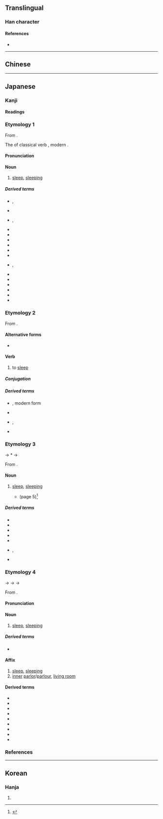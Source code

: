 {{also|寢}}
{{character info/new}}
==Translingual==

===Han character===
{{Han char|rn=40|rad=宀|as=10|sn=13|four=|canj=JLME|ids=⿱宀⿰丬𠬶}}

====References====
* {{Han ref|kx=0290.121|dkj=07278|dj=0574.160|hdz=20946.070|uh=5BDD|ud=23517}}

----

==Chinese==
{{zh-see|寢|sv}}

----

==Japanese==

===Kanji===
{{ja-kanji forms|寝|寢}}
{{ja-kanji|grade=c|rs=宀10|kyu=寢}}

====Readings====
{{ja-readings
|goon=しん
|kanon=しん
|kun=ね-る, ね-かす, みたまや-, や-める
}}

===Etymology 1===
{{ja-kanjitab|yomi=k|ね}}
From {{inh|ja|ojp|sort=ね|-}}.

The {{m|ja|連用形|tr=ren'yōkei||stem or continuative form}} of classical verb {{m|ja|寝|tr=nu|pos=see below}}, modern {{m|ja|寝る|tr=neru||to [[sleep]]}}.

====Pronunciation====
{{ja-pron|y=k|ね|acc=0|acc_ref=DJR}}

====Noun====
{{ja-noun|kyu=寢|ね}}

# [[sleep#Noun|sleep]], [[sleeping#Noun|sleeping]]
#: {{syn|ja|睡眠|tr1=suimin|眠り|tr2=nemuri}}

=====Derived terms=====
{{der-top4}}
* {{ja-r|寝かす|ねかす}}, {{ja-r|寝かせる|ねかせる}}
* {{ja-r|寝さす|ねさす}}
* {{ja-r|寝す|ねす}}, {{ja-r|寝せる|ねせる}}
* {{ja-r|塒|ねぐら|[[roost]]}}
* {{ja-r|寝相|ねぞう}}
* {{ja-r|寝%床|ね%どこ}}
* {{ja-r|寝%所|ね%どこ}}
* {{ja-r|寝%所|ね%どころ}}
* {{ja-r|寝坊|ねぼう}}
* {{ja-r|寝%技|ね%わざ|rom=-}}, {{ja-r|寝%業|ね%わざ}}
* {{ja-r|朝%寝|あさ%ね}}
* {{ja-r|転%寝|うたた%ね}}
* {{ja-r|転%寝|ごろ%ね}}
* {{ja-r|空%寝|そら%ね}}
* {{ja-r|早%寝|はや%ね}}
* {{ja-r|昼%寝|ひる%ね}}
{{der-bottom}}

===Etymology 2===
{{ja-kanjitab|yomi=k|ぬ}}

From {{inh|ja|ojp|-}}.

====Alternative forms====
* {{ja-l|寐}}

====Verb====
{{ja-verb|tr=intrans|type=shimo ni|kyu=寢|ぬ}}

# {{lb|ja|sort=ぬ|archaic}} to [[sleep]]

=====Conjugation=====
{{ja-conj-bungo||2d-n|sik=寝}}

=====Derived terms=====
{{top2}}
* {{ja-r|寝る|ねる}}, modern form
* {{ja-r|寝覚め|ねざめ}}
* {{ja-r|不寝の番|ねず の ばん}}, {{ja-r|不寝番|ねずばん}}
* {{ja-r|寝ぬ|いぬ}}
{{der-bottom}}

===Etymology 3===
{{ja-kanjitab|yomi=i|い}}
{{IPAfont|⟨i<sub>1</sub>⟩}} → *{{IPAchar|/ji/}} → {{IPAchar|/i/}}

From {{inh|ja|ojp|-}}.

====Noun====
{{ja-noun|kyu=寢|い}}

# {{lb|ja|obsolete}} [[sleep#Noun|sleep]], [[sleeping#Noun|sleeping]]
#* {{RQ:Taketori}} (page 5)<ref>{{cite-book|last=Horiuchi|first=Hideaki|coauthors=Ken Akiyama|title=[[w:Taketori Monogatari|Taketori Monogatari]], [[w:Ise Monogatari|Ise Monogatari]]|publisher=[[w:Iwanami Shoten Publishing|Iwanami Shoten]]|date=1997|location=Tōkyō|isbn=4-00-240017-4}}</ref>
#*: {{ja-usex|そのあたりの垣にも、家の門にも、をる人だにたはやすく見るまじき物を、夜るはやすき'''寝'''も寝ず、闇の夜に出て、穴をくじり、[[垣間見る|かひ間見]]、まどひあへり。|その あたり の かき に も、いへ の もん に も、をる ひと だに たはやすく みる まじき もの を、よる はやすき '''い''' も ねず、やみ の よ に いでて、あな を くじり、かひまみ、まどひあへり。|rom=Sono atari no kaki ni mo, ie no mon ni mo, oru hito dani tawayasuku miru majiki mono o, yoru{{sic}} hayasuki '''i''' mo nezu, yami no yo ni idete{{sic}}, ana o kujiri, kai{{sic}}mami, madoiaeri.}}

=====Derived terms=====
{{der-top3}}
* {{ja-r|寝%穢い|い%ぎたない}}
* {{ja-r|寝ぬ|いぬ}}
* {{ja-r|夢|ゆめ}}
* {{ja-r|安%寝|やさ%い}}
* {{ja-r|朝%寝|あさ%い}}
* {{ja-r|長%寝|なが%い|rom=-}}, {{ja-r|長%眠|なが%い}}
* {{ja-r|夜寝|よい}}
{{der-bottom}}

===Etymology 4===
{{ja-kanjitab|しん|yomi=o}}
{{IPAchar|/sim/}} → {{IPAchar|/simʉ/}} → {{IPAchar|/ɕimʉ/}} → {{IPAchar|/ɕiɴ/}}

From {{der|ja|ltc|sort=しん}|-}} {{ltc-l|寢}}.

====Pronunciation====
{{ja-pron|yomi=o|しん|acc=1|acc_ref=DJR,NHK}}

====Noun====
{{ja-noun|kyu=寢|しん}}

# [[sleep#Noun|sleep]], [[sleeping#Noun|sleeping]]

=====Derived terms=====
* {{ja-r|不寝番|ふしんばん}}

====Affix====
{{ja-pos|affix|kyu=寢|しん}}

# [[sleep]], [[sleeping]]
# [[inner]] [[parlor]]/[[parlour]], [[living room]]

====Derived terms====
{{der-top3}}
* {{ja-r|寝具|しんぐ}}
* {{ja-r|寝%室|しん%しつ}}
* {{ja-r|寝所|しんじょ}}
* {{ja-r|寝%食|しん%しょく}}
* {{ja-r|寝%台|しん%だい}}
* {{ja-r|寝殿|しんでん}}
* {{ja-r|就寝|しゅうしん}}
* {{ja-r|正%寝|せい%しん}}
* {{ja-r|昼寝|ちゅうしん}}
{{der-bottom}}

===References===
<references/>

----

==Korean==

===Hanja===
{{ko-hanja|hangeul=침|rv=chim|mr=ch'im}}

# {{rfdef|ko|sort=宀10}}